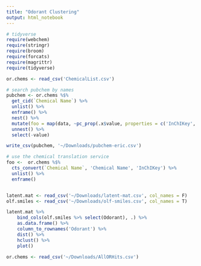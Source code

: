 ```yaml
---
title: "Odorant Clustering"
output: html_notebook
---
```


```r
# tidyverse
require(webchem)
require(stringr)
require(broom)
require(forcats)
require(magrittr)
require(tidyverse)

or.chems <- read_csv('ChemicalList.csv')

# search pubchem by names
pubchem <- or.chems %$% 
  get_cid(`Chemical Name`) %>%
  unlist() %>% 
  enframe() %>% 
  nest() %>% 
  mutate(foo = map(data, ~pc_prop(.x$value, properties = c('InChIKey', 'CanonicalSMILES', 'IsomericSMILES')))) %>%
  unnest() %>%
  select(-value)

write_csv(pubchem, '~/Downloads/pubchem-eric.csv')

# use the chemical translation service
foo <-  or.chems %$% 
  cts_convert(`Chemical Name`, 'Chemical Name', 'InChIKey') %>%
  unlist() %>% 
  enframe()


latent.mat <- read_csv('~/Downloads/latent-mat.csv', col_names = F)
olf.smiles <- read_csv('~/Downloads/olf-smiles.csv', col_names = T) 

latent.mat %>% 
    bind_cols(olf.smiles %>% select(Odorant), .) %>%
    as.data.frame() %>%
    column_to_rownames('Odorant') %>%
    dist() %>%
    hclust() %>%
    plot()

or.chems <- read_csv('~/Downloads/AllORHits.csv')
```